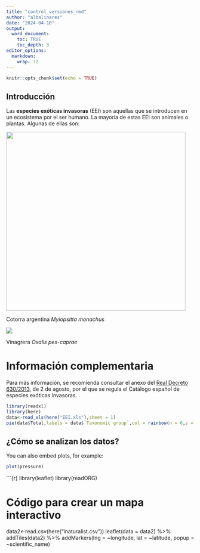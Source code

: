 ```yaml
---
title: "control_versiones_rmd"
author: "albalinares"
date: "2024-04-10"
output: 
  word_document:
    toc: TRUE
    toc_depth: 3
editor_options: 
  markdown: 
    wrap: 72
---
```


```r
knitr::opts_chunk$set(echo = TRUE)
```

## Introducción

Las **especies exóticas invasoras** (EEI) son aquellas que se introducen
en un ecosistema por el ser humano. La mayoría de estas EEI son animales
o plantas. Algunas de ellas son:

![](cotorra.jpg){width="480"}

Cotorra argentina *Myiopsitta monachus*

![](vinagrera.jpg)

Vinagrera *Oxalis pes-caprae*

# Información complementaria

Para más información, se recomienda consultar el anexo del [Real Decreto
630/2013](https://www.boe.es/eli/es/rd/2013/08/02/630/con), de 2 de
agosto, por el que se regula el Catálogo español de especies exóticas
invasoras.

```r
library(readxl)
library(here)
data<-read_xls(here("EEI.xls"),sheet = 1)
pie(data$Total,labels = data$`Taxonomic group`,col = rainbow(n = 6,s = 0.4))

```

## ¿Cómo se analizan los datos?

You can also embed plots, for example:

```r
plot(pressure)
```

\`\`\`{r} library(leaflet) library(readORG)

# Código para crear un mapa interactivo

data2\<-read.csv(here("inaturalist.csv")) leaflet(data = data2) %\>%
addTiles(data2) %\>% addMarkers(lng = \~longitude, lat = \~latitude,
popup = \~scientific_name)
